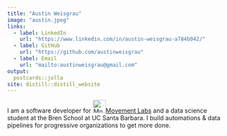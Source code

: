 ```yaml
---
title: "Austin Weisgrau"
image: "austin.jpeg"
links:
  - label: LinkedIn
    url: "https://www.linkedin.com/in/austin-weisgrau-a784b042/"
  - label: GitHub
    url: "https://github.com/austinweisgrau"
  - label: Email
    url: "mailto:austinweisgrau@gmail.com"
output:
  postcards::jolla
site: distill::distill_website
---
```

 
I am a software developer for <img src="https://rlabs-public.s3.us-east-2.amazonaws.com/rlabs.png" width="30" alt="Movement Labs" />[Movement Labs](https://movementlabs.com) and a data science student at the Bren School at UC Santa Barbara. I build automations & data pipelines for progressive organizations to get more done.

